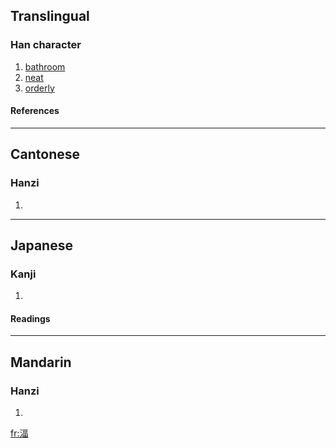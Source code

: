==Translingual==
===Han character===
{{Han char|rn=85|rad=水|as=09|sn=12|four=3116<sub>6</sub>|canj=水一口田 (EMRW)}}
# [[bathroom]]
# [[neat]]
# [[orderly]]
====References====
{{Han ref|kx=0637.240|dkj=17853|dj=1044.180|hdz=31671.020|uh=6E62|ud=28258|bh=D9F0|bd=55792}}

----
==Cantonese==
===Hanzi===
{{yue-hanzi|jyut=|y=bik1}}
# {{defn|Cantonese}}

----
==Japanese==
===Kanji===
{{ja-kanji|grade=|rs=水09}}
# {{defn|Japanese}} 
====Readings====
{{ja-readings|on=[[ひょく]] (hyoku), [[い]] (hyki)|kun=[[ゆどの]] (yudono)}}

----
==Mandarin==
===Hanzi===
{{cmn-hanzi|pin=[[bì]] ([[bi4]])|wg=pi<sup>4</sup>}}
# {{defn|Mandarin}}

[[fr:湢]]